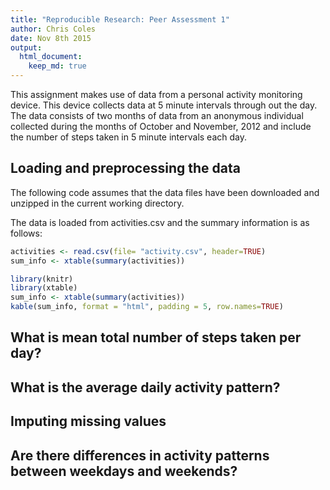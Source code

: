 ```yaml
---
title: "Reproducible Research: Peer Assessment 1"
author: Chris Coles
date: Nov 8th 2015
output: 
  html_document:
    keep_md: true
---
```


This assignment makes use of data from a personal activity monitoring
device. This device collects data at 5 minute intervals through out the
day. The data consists of two months of data from an anonymous
individual collected during the months of October and November, 2012
and include the number of steps taken in 5 minute intervals each day.

## Loading and preprocessing the data
The following code assumes that the data files have been downloaded and unzipped in the current working directory.

The data is loaded from activities.csv and the summary information is as follows:

```r
activities <- read.csv(file= "activity.csv", header=TRUE)
sum_info <- xtable(summary(activities))


```

```r
library(knitr)
library(xtable)
sum_info <- xtable(summary(activities))
kable(sum_info, format = "html", padding = 5, row.names=TRUE)

```

## What is mean total number of steps taken per day?



## What is the average daily activity pattern?



## Imputing missing values



## Are there differences in activity patterns between weekdays and weekends?
